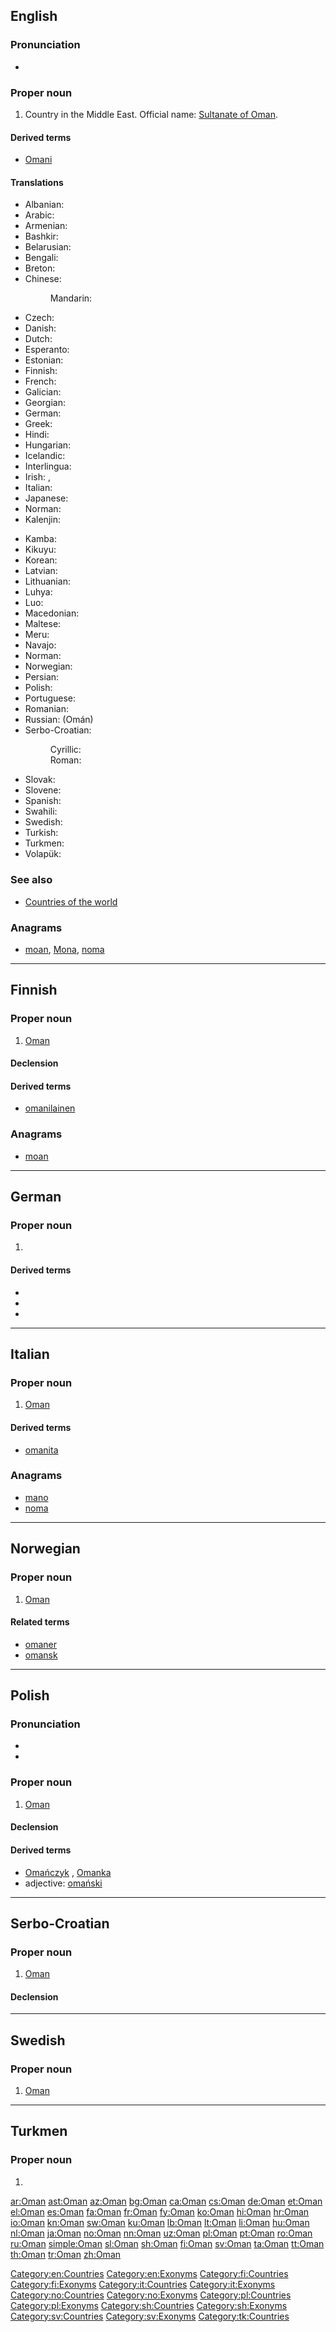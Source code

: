 {{also|oman|Óman|Omán}}
==English==
{{wikipedia}}

===Pronunciation===
* {{audio|En-us-Oman.ogg|Audio (US)|lang=en}}

===Proper noun===
{{en-proper noun}}

# Country in the Middle East. Official name: [[Sultanate of Oman]].

====Derived terms====
* [[Omani]]

====Translations====
{{trans-top|Country in the Middle East}}
* Albanian: {{t|sq|Omani}}
* Arabic: {{t|ar|عُمَان|f}}
* Armenian: {{t|hy|Օման}}
* Bashkir: {{t|ba|Оман|sc=Cyrl}}
* Belarusian: {{t|be|Аман|m}}
* Bengali: {{t|bn|ওমান}}
* Breton: {{t|br|Oman}}
* Chinese:
*: Mandarin: {{t+|cmn|阿曼|tr=Āmàn|sc=Hani}}
* Czech: {{t+|cs|Omán|m}}
* Danish: {{t|da|Oman}}
* Dutch: {{t+|nl|Oman}}
* Esperanto: {{t|eo|Omano}}
* Estonian: {{t+|et|Omaan}}
* Finnish: {{t+|fi|Oman}}
* French: {{t+|fr|Oman|m}}
* Galician: {{t+|gl|Omán|m}}
* Georgian: {{t|ka|ომანი}}
* German: {{t+|de|Oman|m}}
* Greek: {{t+|el|Ομάν|n}}
* Hindi: {{t+|hi|ओमान|tr=omān}}
* Hungarian: {{t+|hu|Omán}}
* Icelandic: {{t+|is|Óman|n}}
* Interlingua: {{t|ia|Oman}}
* Irish: {{t|ga|Óman|m}}, {{t|ga|Sabhdánacht Óman|f}}
* Italian: {{t|it|Oman|m}}
* Japanese: {{t+|ja|オマーン|tr=Omān}}
* Norman: {{t|nrf|Oman|m}}
* Kalenjin: {{t|kln|Oman}}
{{trans-mid}}
* Kamba: {{t|kam|Omani}}
* Kikuyu: {{t|ki|Oman}}
* Korean: {{t+|ko|오만|tr=Oman}}
* Latvian: {{t+|lv|Omāna}}
* Lithuanian: {{t+|lt|Omanas|m}}
* Luhya: {{t|luy|Oman}}
* Luo: {{t|luo|Oman}}
* Macedonian: {{t|mk|Оман|m|tr=Óman}}
* Maltese: {{t|mt|Oman}}
* Meru: {{t|mer|Oman}}
* Navajo: {{t|nv|Omą́ą́}}
* Norman: {{t|nrf|Ômaun}} {{qualifier|continental Normandy}}
* Norwegian: {{t+|no|Oman}}
* Persian: {{t+|fa|عمان|tr=Ommân}}
* Polish: {{t+|pl|Oman}}
* Portuguese: {{t+|pt|Omã}}
* Romanian: {{t|ro|Oman|n}}
* Russian: {{t|ru|Ома́н}} (Omán)
* Serbo-Croatian:
*: Cyrillic: {{t|sh|О̀ма̄н|m|sc=Cyrl}}
*: Roman: {{t|sh|Òmān|m}}
* Slovak: {{t|sk|Omán|m}}
* Slovene: {{t+|sl|Oman|m}}
* Spanish: {{t+|es|Omán}}
* Swahili: {{t+|sw|Omani}}
* Swedish: {{t+|sv|Oman}}
* Turkish: {{t+|tr|Umman}}
* Turkmen: {{t|tk|Oman}}
* Volapük: {{t|vo|Lomän}}
{{trans-bottom}}

===See also===
* [[Appendix:Countries of the world|Countries of the world]]

===Anagrams===
* [[moan#English|moan]], [[Mona#English|Mona]], [[noma#English|noma]]

[[Category:en:Countries]]
[[Category:en:Exonyms]]

----

==Finnish==
{{wikipedia|lang=fi}}

===Proper noun===
{{fi-proper noun}}

# [[#English|Oman]]

====Declension====
{{fi-decl-risti|n=sg|Oman|||a|i=0}}

====Derived terms====
* [[omanilainen]]

===Anagrams===
* [[moan#Finnish|moan]]

[[Category:fi:Countries]]
[[Category:fi:Exonyms]]

----

==German==
{{wikipedia|lang=de}}

===Proper noun===
{{de-proper noun|n}}

# {{l|en|Oman}}

====Derived terms====
* {{l|de|Omaner}}
* {{l|de|Omanerin}}
* {{l|de|omanisch}}

{{catlangcode|de|Countries of Asia|Exonyms}}

----

==Italian==
{{wikipedia|lang=it}}

===Proper noun===
{{it-proper noun|g=m}}

# [[#English|Oman]]

====Derived terms====
* [[omanita]]

===Anagrams===
* [[mano#Italian|mano]]
* [[noma#Italian|noma]]

[[Category:it:Countries]]
[[Category:it:Exonyms]]

----

==Norwegian==

===Proper noun===
{{head|no|proper noun}}

# [[#English|Oman]]

====Related terms====
* [[omaner]]
* [[omansk]]

[[Category:no:Countries]]
[[Category:no:Exonyms]]

----

==Polish==

===Pronunciation===
* {{IPA|/ˈɔman/|lang=pl}}
* {{audio|Pl-Oman.ogg|Audio|lang=pl}}

===Proper noun===
{{head|pl|proper noun|g=m}}

# [[#English|Oman]]

====Declension====
{{pl-decl-noun-sing
|Oman
|Omanu
|Omanowi
|Oman
|Omanem
|Omanie
|Omanie
}}

====Derived terms====
* [[Omańczyk]] {{g|m}}, [[Omanka]] {{g|f}}
* adjective: [[omański]]

[[Category:pl:Countries]]
[[Category:pl:Exonyms]]

----

==Serbo-Croatian==

===Proper noun===
{{sh-proper noun|g=m|head=Òmān|r|Оман|О̀ма̄н}}

# [[#English|Oman]]

====Declension====
{{sh-decl-noun-unc
|Òmān
|Omána
|Omanu
|Oman
|Omane
|Omanu
|Omanom
}}

[[Category:sh:Countries]]
[[Category:sh:Exonyms]]

----

==Swedish==

===Proper noun===
{{head|sv|proper noun}}

# [[#English|Oman]]

[[Category:sv:Countries]]
[[Category:sv:Exonyms]]

----

==Turkmen==

===Proper noun===
{{head|tk|proper noun}}

# {{l|en|Oman}}

[[Category:tk:Countries]]

[[ar:Oman]]
[[ast:Oman]]
[[az:Oman]]
[[bg:Oman]]
[[ca:Oman]]
[[cs:Oman]]
[[de:Oman]]
[[et:Oman]]
[[el:Oman]]
[[es:Oman]]
[[fa:Oman]]
[[fr:Oman]]
[[fy:Oman]]
[[ko:Oman]]
[[hi:Oman]]
[[hr:Oman]]
[[io:Oman]]
[[kn:Oman]]
[[sw:Oman]]
[[ku:Oman]]
[[lb:Oman]]
[[lt:Oman]]
[[li:Oman]]
[[hu:Oman]]
[[nl:Oman]]
[[ja:Oman]]
[[no:Oman]]
[[nn:Oman]]
[[uz:Oman]]
[[pl:Oman]]
[[pt:Oman]]
[[ro:Oman]]
[[ru:Oman]]
[[simple:Oman]]
[[sl:Oman]]
[[sh:Oman]]
[[fi:Oman]]
[[sv:Oman]]
[[ta:Oman]]
[[tt:Oman]]
[[th:Oman]]
[[tr:Oman]]
[[zh:Oman]]